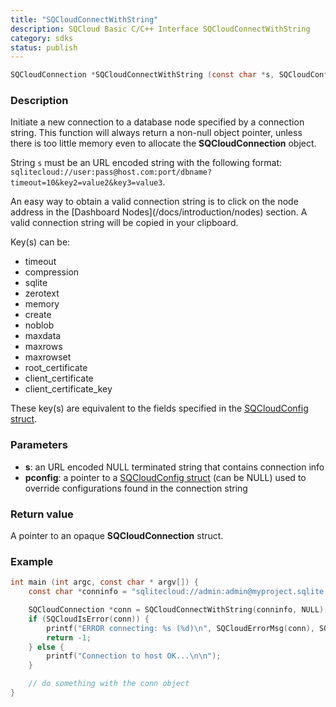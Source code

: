 ```yaml
---
title: "SQCloudConnectWithString"
description: SQCloud Basic C/C++ Interface SQCloudConnectWithString
category: sdks
status: publish
---
```


```c
SQCloudConnection *SQCloudConnectWithString (const char *s, SQCloudConfig *pconfig);
```

### Description
Initiate a new connection to a database node specified by a connection string. This function will always return a non-null object pointer, unless there is too little memory even to allocate the **SQCloudConnection** object.

String `s` must be an URL encoded string with the following format: `sqlitecloud://user:pass@host.com:port/dbname?timeout=10&key2=value2&key3=value3`.

<Callout type="warning" title="Connection String">
An easy way to obtain a valid connection string is to click on the node address in the [Dashboard Nodes](/docs/introduction/nodes) section. A valid connection string will be copied in your clipboard.
</Callout>

Key(s) can be:
* timeout
* compression
* sqlite
* zerotext
* memory
* create
* noblob
* maxdata
* maxrows
* maxrowset
* root_certificate
* client_certificate
* client_certificate_key

These key(s) are equivalent to the fields specified in the [SQCloudConfig struct](/docs/sdk/c/sqcloudconfig).

### Parameters
* **s**: an URL encoded NULL terminated string that contains connection info
* **pconfig**: a pointer to a [SQCloudConfig struct](/docs/sdk/c/sqcloudconfig) (can be NULL) used to override configurations found in the connection string

### Return value
A pointer to an opaque **SQCloudConnection** struct.

### Example
```c
int main (int argc, const char * argv[]) {
    const char *conninfo = "sqlitecloud://admin:admin@myproject.sqlite.cloud/invoice.sqlite";

    SQCloudConnection *conn = SQCloudConnectWithString(conninfo, NULL);
    if (SQCloudIsError(conn)) {
        printf("ERROR connecting: %s (%d)\n", SQCloudErrorMsg(conn), SQCloudErrorCode(conn));
        return -1;
    } else {
        printf("Connection to host OK...\n\n");
    }

    // do something with the conn object
}
```
